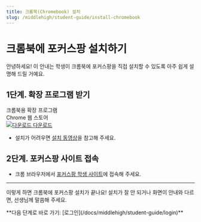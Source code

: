 ```yaml
---
title: 크롬북(Chromebook) 설치
slug: /middlehigh/student-guide/install-chromebook
---
```


# 크롬북에 포커스팡 설치하기

안녕하세요!
이 안내는 학생이 크롬북에 포커스팡을 직접 설치할 수 있도록 아주 쉽게 설명해 드릴 거예요.

## 1단계. 확장 프로그램 받기

<div class="fp-download-container fp-download-blue">
  <div>
    <div class="fp-download-title">크롬북용 확장 프로그램</div>
    <div class="fp-download-desc">Chrome 웹 스토어</div>
  </div>
  <a
    class="fp-download-button"
    href="https://chromewebstore.google.com/detail/%ED%8F%AC%EC%BB%A4%EC%8A%A4%ED%8C%A1-ai-%ED%81%AC%EB%A1%AC%EC%97%A3%EC%A7%80%EC%9A%A9/egokmjmmjaeeipngkeljjaoibjafeacp"
  >
    <img
      class="fp-download-icon"
      src="/img/download-white-icon.svg"
      alt="다운로드"
    />
    다운로드
  </a>
</div>

- 설치가 어려우면 [설치 동영상](https://focuspang.com/_dn_.html#Google)을 참고해 주세요.

## 2단계. 포커스팡 사이트 접속

- 크롬 브라우저에서 [포커스팡 학생 사이트](https://student.focuspang.com)에 접속해 주세요.

---

이렇게 하면 크롬북에 포커스팡 설치가 끝나요!
설치가 잘 안 되거나 화면이 안내와 다르면, 선생님께 말씀해 주세요.

<div class="link-center">
  **다음 단계로 바로 가기: [로그인](/docs/middlehigh/student-guide/login)**
</div>
